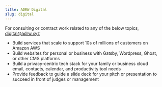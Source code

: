```yaml
---
title: ADRW Digital
slug: digital
---
```


For consulting or contract work related to any of the below topics, [digital@adrw.xyz][contact]

- Build services that scale to support 10s of millions of customers on Amazon AWS
- Build websites for personal or business with Gatsby, Wordpress, Ghost, or other CMS platforms
- Build a privacy-centric tech stack for your family or business cloud email, contacts, calendar, and productivity tool needs
- Provide feedback to guide a slide deck for your pitch or presentation to succeed in front of judges or management

[contact]: mailto:digital@adrw.xyz
